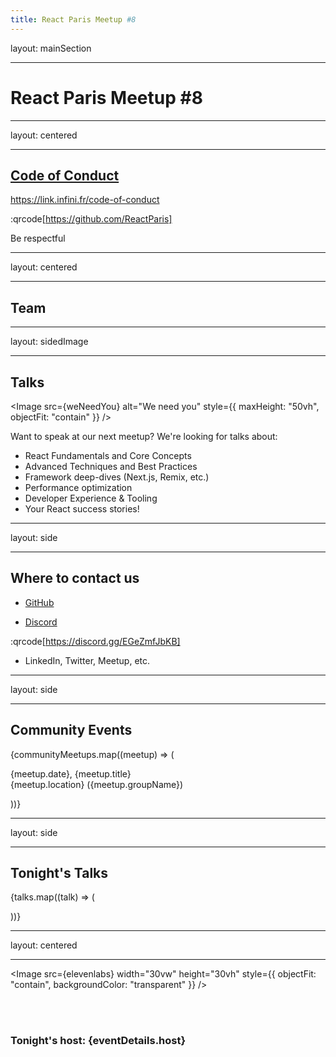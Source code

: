 ```yaml
---
title: React Paris Meetup #8
---
```


layout: mainSection

---


# React Paris Meetup #8

---

layout: centered

---

## **[Code of Conduct](https://github.com/ReactParis/.github/blob/main/CODE_OF_CONDUCT.markdown)**

https://link.infini.fr/code-of-conduct

:qrcode[https://github.com/ReactParis]

Be respectful

---

layout: centered

---

## Team

<OrgList orgs={orgs} />

---

layout: sidedImage

---

## **Talks**


<Image
  src={weNeedYou}
  alt="We need you"
  style={{ maxHeight: "50vh", objectFit: "contain" }}
/>

Want to speak at our next meetup? We're looking for talks about:

- React Fundamentals and Core Concepts
- Advanced Techniques and Best Practices
- Framework deep-dives (Next.js, Remix, etc.)
- Performance optimization
- Developer Experience & Tooling
- Your React success stories!

---

layout: side

---

## **Where to contact us**

<Side>

- [GitHub](https://github.com/ReactParis)

- [Discord](https://discord.gg/EGeZmfJbKB)

<div style={{alignSelf: 'center'}}>

:qrcode[https://discord.gg/EGeZmfJbKB]

</div>

- LinkedIn, Twitter, Meetup, etc.

</Side>

---

layout: side

---

## **Community Events**

<Side>
<ItemsColumn>

{communityMeetups.map((meetup) => (

<p>
  {meetup.date}, {meetup.title}
  <br /> {meetup.location} ({meetup.groupName})
</p>

))}

</ItemsColumn>
</Side>

---

layout: side

---

## **Tonight's Talks**

<Side>
  <TalkList>

{talks.map((talk) => (

<TalkCard key={talk.title} talk={talk} />

))}

  </TalkList>
</Side>

---

layout: centered

---


<Image
  src={elevenlabs}
  width="30vw"
  height="30vh"
  style={{ objectFit: "contain", backgroundColor: "transparent" }}
/>

<br />
<br />

### **Tonight's host: {eventDetails.host}**
